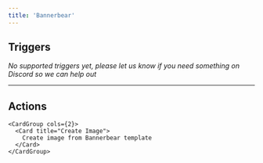 ```yaml
---
title: 'Bannerbear'
---
```


## Triggers

*No supported triggers yet, please let us know if you need something on Discord so we can help out* 


---

## Actions


    <CardGroup cols={2}>
      <Card title="Create Image">
        Create image from Bannerbear template
      </Card>
    </CardGroup>
    
